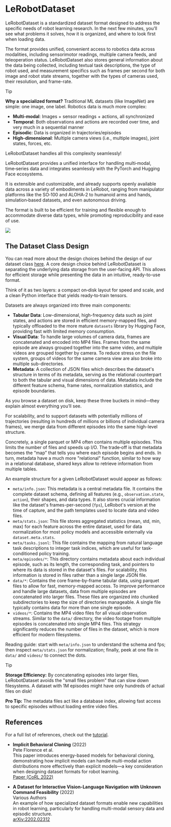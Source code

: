 # LeRobotDataset

LeRobotDataset is a standardized dataset format designed to address the specific needs of robot learning research. In the next few minutes, you’ll see what problems it solves, how it is organized, and where to look first when loading data.

The format provides unified, convenient access to robotics data across modalities, including sensorimotor readings, multiple camera feeds, and teleoperation status. LeRobotDataset also stores general information about the data being collected, including textual task descriptions, the type of robot used, and measurement specifics such as frames per second for both image and robot state streams, together with the types of cameras used, their resolution, and frame-rate.

> [!TIP]
> **Why a specialized format?** Traditional ML datasets (like ImageNet) are simple: one image, one label. Robotics data is much more complex:
> - **Multi-modal**: Images + sensor readings + actions, all synchronized
> - **Temporal**: Both observations and actions are recorded over time, and very much in a sequential manner
> - **Episodic**: Data is organized in trajectories/episodes
> - **High-dimensional**: Multiple camera views (i.e., multiple images), joint states, forces, etc.
>
> LeRobotDataset handles all this complexity seamlessly!

LeRobotDataset provides a unified interface for handling multi‑modal, time‑series data and integrates seamlessly with the PyTorch and Hugging Face ecosystems.

It is extensible and customizable, and already supports openly available data across a variety of embodiments in LeRobot, ranging from manipulator platforms like the SO‑100 and ALOHA‑2 to humanoid arms and hands, simulation‑based datasets, and even autonomous driving.

The format is built to be efficient for training and flexible enough to accommodate diverse data types, while promoting reproducibility and ease of use.

![](https://huggingface.co/datasets/huggingface/documentation-images/resolve/main/robotics-course/item-from-dataset.png)

## The Dataset Class Design

You can read more about the design choices behind the design of our dataset class [here](https://huggingface.co/blog/lerobot-datasets-v3).
A core design choice behind LeRobotDataset is separating the underlying data storage from the user-facing API. This allows for efficient storage while presenting the data in an intuitive, ready-to-use format.

Think of it as two layers: a compact on‑disk layout for speed and scale, and a clean Python interface that yields ready‑to‑train tensors.

Datasets are always organized into three main components:

- **Tabular Data**: Low-dimensional, high-frequency data such as joint states, and actions are stored in efficient memory-mapped files, and typically offloaded to the more mature `datasets` library by Hugging Face, providing fast with limited memory consumption.
- **Visual Data**: To handle large volumes of camera data, frames are concatenated and encoded into MP4 files. Frames from the same episode are always grouped together into the same video, and multiple videos are grouped together by camera. To reduce stress on the file system, groups of videos for the same camera view are also broke into multiple sub-directories.
- **Metadata**: A collection of JSON files which describes the dataset's structure in terms of its metadata, serving as the relational counterpart to both the tabular and visual dimensions of data. Metadata include the different feature schema, frame rates, normalization statistics, and episode boundaries.

As you browse a dataset on disk, keep these three buckets in mind—they explain almost everything you’ll see.


For scalability, and to support datasets with potentially millions of trajectories (resulting in hundreds of millions or billions of individual camera frames), we merge data from different episodes into the same high-level structure.

Concretely, a single parquet or MP4 often contains multiple episodes. This limits the number of files and speeds up I/O. The trade‑off is that metadata becomes the “map” that tells you where each episode begins and ends. In turn, metadata have a much more "relational" function, similar to how way in a relational database, shared keys allow to retrieve information from multiple tables.

An example structure for a given LeRobotDataset would appear as follows:

- `meta/info.json`: This metadata is a central metadata file. It contains the complete dataset schema, defining all features (e.g., `observation.state`, `action`), their shapes, and data types. It also stores crucial information like the dataset's frames-per-second (`fps`), LeRobot's version at the time of capture, and the path templates used to locate data and video files.
- `meta/stats.json`: This file stores aggregated statistics (mean, std, min, max) for each feature across the entire dataset, used for data normalization for most policy models and accessible externally via `dataset.meta.stats`.
- `meta/tasks.jsonl`: This file contains the mapping from natural language task descriptions to integer task indices, which are useful for task-conditioned policy training.
- `meta/episodes/*`: This directory contains metadata about each individual episode, such as its length, the corresponding task, and pointers to where its data is stored in the dataset's files. For scalability, this information is stored in files rather than a single large JSON file.
- `data/*`: Contains the core frame-by-frame tabular data, using parquet files to allow for fast, memory-mapped access. To improve performance and handle large datasets, data from multiple episodes are concatenated into larger files. These files are organized into chunked subdirectories to keep the size of directories manageable. A single file typically contains data for more than one single episode.
- `videos/*`: Contains the MP4 video files for all visual observation streams. Similar to the `data/` directory, the video footage from multiple episodes is concatenated into single MP4 files. This strategy significantly reduces the number of files in the dataset, which is more efficient for modern filesystems.

Reading guide: start with `meta/info.json` to understand the schema and fps; then inspect `meta/stats.json` for normalization; finally, peek at one file in `data/` and `videos/` to connect the dots.

> [!TIP]
> **Storage Efficiency:** By concatenating episodes into larger files, LeRobotDataset avoids the "small files problem" that can slow down filesystems. A dataset with 1M episodes might have only hundreds of actual files on disk!
>
> **Pro Tip:** The metadata files act like a database index, allowing fast access to specific episodes without loading entire video files.

## References

For a full list of references, check out the [tutorial](https://huggingface.co/spaces/lerobot/robot-learning-tutorial).

- **Implicit Behavioral Cloning** (2022)  
  Pete Florence et al.  
  This paper introduces energy-based models for behavioral cloning, demonstrating how implicit models can handle multi-modal action distributions more effectively than explicit models—a key consideration when designing dataset formats for robot learning.  
  [Paper (CoRL 2022)](https://proceedings.mlr.press/v164/florence22a.html)

- **A Dataset for Interactive Vision-Language Navigation with Unknown Command Feasibility** (2022)  
  Various Authors  
  An example of how specialized dataset formats enable new capabilities in robot learning, particularly for handling multi-modal sensory data and episodic structure.  
  [arXiv:2202.02312](https://huggingface.co/papers/2202.02312)

